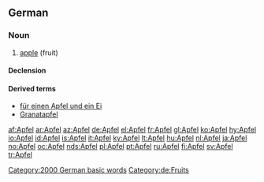 {{also|Äpfel}}
==German==

===Noun===
{{de-noun-m|genitive=Apfels|plural=Äpfel}}

# [[apple]] (fruit)

====Declension====
{{de-decl-noun|Apfel|Äpfel|Apfels|Äpfel|Apfel|Äpfeln|Apfel|Äpfel}}

====Derived terms====
* [[für einen Apfel und ein Ei]]
* [[Granatapfel]]

[[Category:2000 German basic words]]
[[Category:de:Fruits]]

[[af:Apfel]]
[[ar:Apfel]]
[[az:Apfel]]
[[de:Apfel]]
[[el:Apfel]]
[[fr:Apfel]]
[[gl:Apfel]]
[[ko:Apfel]]
[[hy:Apfel]]
[[io:Apfel]]
[[id:Apfel]]
[[is:Apfel]]
[[it:Apfel]]
[[ky:Apfel]]
[[lt:Apfel]]
[[hu:Apfel]]
[[nl:Apfel]]
[[ja:Apfel]]
[[no:Apfel]]
[[oc:Apfel]]
[[nds:Apfel]]
[[pl:Apfel]]
[[pt:Apfel]]
[[ru:Apfel]]
[[fi:Apfel]]
[[sv:Apfel]]
[[tr:Apfel]]
